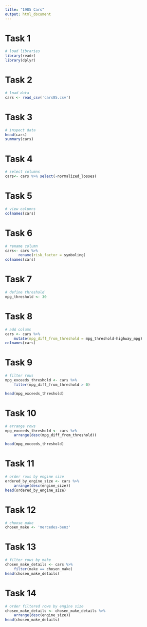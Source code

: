 ```yaml
---
title: "1985 Cars"
output: html_document
---
```


# Task 1
```r
# load libraries
library(readr)
library(dplyr)
```
# Task 2
```r
# load data
cars <- read_csv('cars85.csv')
```
# Task 3
```r
# inspect data
head(cars)
summary(cars)

```
# Task 4
```r
# select columns
cars<- cars %>% select(-normalized_losses)


```
# Task 5
```r
# view columns
colnames(cars)
```
# Task 6
```r
# rename column
cars<- cars %>% 
      rename(risk_factor = symboling)
colnames(cars)

```
# Task 7
```r
# define threshold
mpg_threshold <- 30
```
# Task 8
```r
# add column
cars <- cars %>%
    mutate(mpg_diff_from_threshold = mpg_threshold-highway_mpg)
colnames(cars)


```
# Task 9
```r
# filter rows
mpg_exceeds_threshold <- cars %>%
    filter(mpg_diff_from_threshold > 0)

head(mpg_exceeds_threshold)

```
# Task 10
```r
# arrange rows
mpg_exceeds_threshold <- cars %>%
    arrange(desc(mpg_diff_from_threshold))

head(mpg_exceeds_threshold)


```
# Task 11
```r
# order rows by engine size
ordered_by_engine_size <- cars %>%
    arrange(desc(engine_size))
head(ordered_by_engine_size)

```
# Task 12
```r
# choose make
chosen_make <- 'mercedes-benz'

```
# Task 13
```r
# filter rows by make
chosen_make_details <- cars %>%
    filter(make == chosen_make)
head(chosen_make_details)

```
# Task 14
```r
# order filtered rows by engine size
chosen_make_details <- chosen_make_details %>%
    arrange(desc(engine_size))
head(chosen_make_details)


```